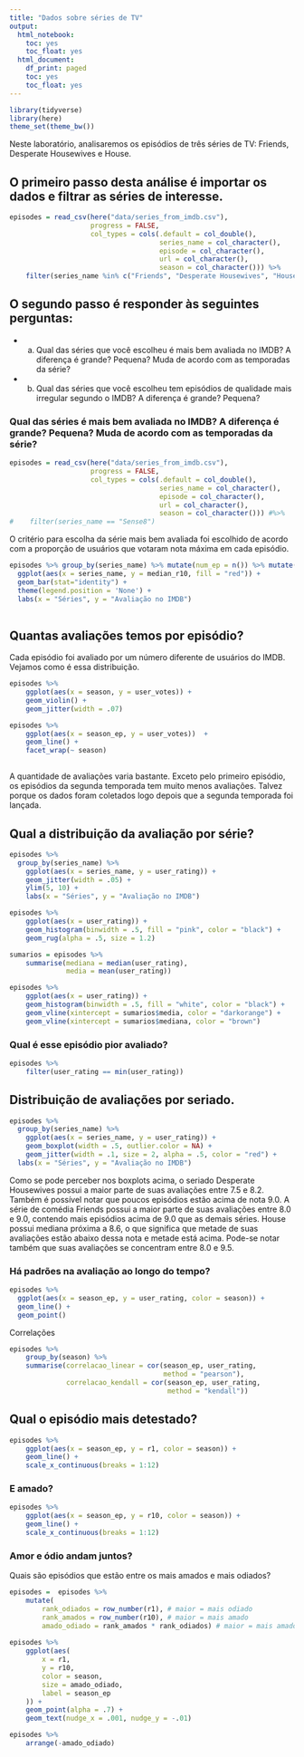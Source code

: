 ```yaml
---
title: "Dados sobre séries de TV"
output:
  html_notebook:
    toc: yes
    toc_float: yes
  html_document:
    df_print: paged
    toc: yes
    toc_float: yes
---
```


```r
library(tidyverse)
library(here)
theme_set(theme_bw())
```

Neste laboratório, analisaremos os episódios de três séries de TV: Friends, Desperate Housewives e House.

## O primeiro passo desta análise é importar os dados e filtrar as séries de interesse.

```r
episodes = read_csv(here("data/series_from_imdb.csv"), 
                    progress = FALSE,
                    col_types = cols(.default = col_double(), 
                                     series_name = col_character(), 
                                     episode = col_character(), 
                                     url = col_character(),
                                     season = col_character())) %>% 
    filter(series_name %in% c("Friends", "Desperate Housewives", "House"))
```

## O segundo passo é responder às seguintes perguntas:

 * a. Qual das séries que você escolheu é mais bem avaliada no IMDB? A diferença é grande? Pequena? Muda de acordo com as temporadas da série? 
 * b. Qual das séries que você escolheu tem episódios de qualidade mais irregular segundo o IMDB? A diferença é grande? Pequena?

###  Qual das séries é mais bem avaliada no IMDB? A diferença é grande? Pequena? Muda de acordo com as temporadas da série? 
```r
episodes = read_csv(here("data/series_from_imdb.csv"), 
                    progress = FALSE,
                    col_types = cols(.default = col_double(), 
                                     series_name = col_character(), 
                                     episode = col_character(), 
                                     url = col_character(),
                                     season = col_character())) #%>% 
#    filter(series_name == "Sense8") 
```
  
  O critério para escolha da série mais bem avaliada foi escolhido de acordo com a proporção de usuários que votaram nota máxima em cada episódio.
  
```r
episodes %>% group_by(series_name) %>% mutate(num_ep = n()) %>% mutate(median_r10 = r10/num_ep) %>% #summarise(cont = sum(r10/num_ep)) %>%
  ggplot(aes(x = series_name, y = median_r10, fill = "red")) +
  geom_bar(stat="identity") +
  theme(legend.position = 'None') + 
  labs(x = "Séries", y = "Avaliação no IMDB")
  
```

## Quantas avaliações temos por episódio? 

Cada episódio foi avaliado por um número diferente de usuários do IMDB. Vejamos como é essa distribuição. 

```r
episodes %>% 
    ggplot(aes(x = season, y = user_votes)) +
    geom_violin() + 
    geom_jitter(width = .07) 
```


```r
episodes %>% 
    ggplot(aes(x = season_ep, y = user_votes))  + 
    geom_line() + 
    facet_wrap(~ season)
               
```

A quantidade de avaliações varia bastante. Exceto pelo primeiro episódio, os episódios da segunda temporada tem muito menos avaliações. Talvez porque os dados foram coletados logo depois que a segunda temporada foi lançada. 

## Qual a distribuição da avaliação por série?

```r
episodes %>% 
  group_by(series_name) %>%
    ggplot(aes(x = series_name, y = user_rating)) + 
    geom_jitter(width = .05) +
    ylim(5, 10) + 
    labs(x = "Séries", y = "Avaliação no IMDB")
```

```r
episodes %>% 
    ggplot(aes(x = user_rating)) + 
    geom_histogram(binwidth = .5, fill = "pink", color = "black") + 
    geom_rug(alpha = .5, size = 1.2)

```

```r
sumarios = episodes %>% 
    summarise(mediana = median(user_rating), 
              media = mean(user_rating))

episodes %>% 
    ggplot(aes(x = user_rating)) + 
    geom_histogram(binwidth = .5, fill = "white", color = "black") + 
    geom_vline(xintercept = sumarios$media, color = "darkorange") + 
    geom_vline(xintercept = sumarios$mediana, color = "brown") 
```

### Qual é esse episódio pior avaliado? 

```r
episodes %>% 
    filter(user_rating == min(user_rating))
```


## Distribuição de avaliações por seriado.

```r
episodes %>% 
  group_by(series_name) %>%
    ggplot(aes(x = series_name, y = user_rating)) + 
    geom_boxplot(width = .5, outlier.color = NA) +   
    geom_jitter(width = .1, size = 2, alpha = .5, color = "red") +
  labs(x = "Séries", y = "Avaliação no IMDB")
```
  
  Como se pode perceber nos boxplots acima, o seriado Desperate Housewives possui a maior parte de suas avaliações entre 7.5 e 8.2. Também é possível notar que poucos episódios estão acima de nota 9.0. A série de comédia Friends possui a maior parte de suas avaliações entre 8.0 e 9.0, contendo mais episódios acima de 9.0 que as demais séries. House possui mediana próxima a 8.6, o que significa que metade de suas avaliações estão abaixo dessa nota e metade está acima. Pode-se notar também que suas avaliações se concentram entre 8.0 e 9.5.


### Há padrões na avaliação ao longo do tempo?

```r
episodes %>% 
  ggplot(aes(x = season_ep, y = user_rating, color = season)) + 
  geom_line() + 
  geom_point() 
```

Correlações

```r
episodes %>% 
    group_by(season) %>% 
    summarise(correlacao_linear = cor(season_ep, user_rating, 
                                      method = "pearson"), 
              correlacao_kendall = cor(season_ep, user_rating, 
                                       method = "kendall"))

```

## Qual o episódio mais detestado? 

```r
episodes %>% 
    ggplot(aes(x = season_ep, y = r1, color = season)) + 
    geom_line() + 
    scale_x_continuous(breaks = 1:12)
```

### E amado? 

```r
episodes %>%
    ggplot(aes(x = season_ep, y = r10, color = season)) +
    geom_line() +
    scale_x_continuous(breaks = 1:12)
```

### Amor e ódio andam juntos?

Quais são episódios que estão entre os mais amados e mais odiados? 

```r
episodes =  episodes %>%
    mutate(
        rank_odiados = row_number(r1), # maior = mais odiado
        rank_amados = row_number(r10), # maior = mais amado
        amado_odiado = rank_amados * rank_odiados) # maior = mais amado E odiado
    
episodes %>%
    ggplot(aes(
        x = r1,
        y = r10,
        color = season,
        size = amado_odiado,
        label = season_ep
    )) +
    geom_point(alpha = .7) +
    geom_text(nudge_x = .001, nudge_y = -.01) 
```

```r
episodes %>% 
    arrange(-amado_odiado)
```

